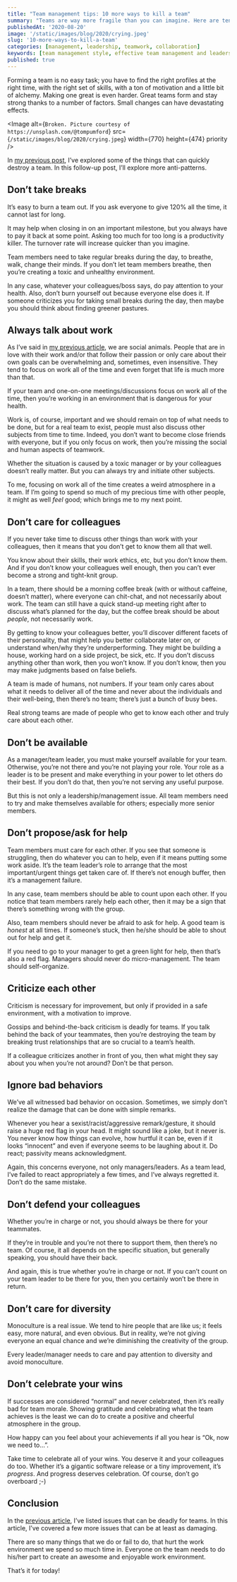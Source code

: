 ```yaml
---
title: "Team management tips: 10 more ways to kill a team"
summary: "Teams are way more fragile than you can imagine. Here are ten more things that can demolish one."
publishedAt: '2020-08-20'
image: '/static/images/blog/2020/crying.jpeg'
slug: '10-more-ways-to-kill-a-team'
categories: [management, leadership, teamwork, collaboration]
keywords: [team management style, effective team management and leadership, team management strategies]
published: true
---
```


Forming a team is no easy task; you have to find the right profiles at the right time, with the right set of skills, with a ton of motivation and a little bit of alchemy. Making one great is even harder. Great teams form and stay strong thanks to a number of factors. Small changes can have devastating effects.

<Image
  alt={`Broken. Picture courtesy of https://unsplash.com/@tompumford`}
  src={`/static/images/blog/2020/crying.jpeg`}
  width={770}
  height={474}
  priority
/>

In [my previous post](https://medium.com/management-matters/10-ways-to-kill-a-team-1de48e80c8c4), I’ve explored some of the things that can quickly destroy a team. In this follow-up post, I’ll explore more anti-patterns.

## Don’t take breaks

It’s easy to burn a team out. If you ask everyone to give 120% all the time, it cannot last for long.

It may help when closing in on an important milestone, but you always have to pay it back at some point. Asking too much for too long is a productivity killer. The turnover rate will increase quicker than you imagine.

Team members need to take regular breaks during the day, to breathe, walk, change their minds. If you don’t let team members breathe, then you’re creating a toxic and unhealthy environment.

In any case, whatever your colleagues/boss says, do pay attention to your health. Also, don’t burn yourself out because everyone else does it. If someone criticizes you for taking small breaks during the day, then maybe you should think about finding greener pastures.

## Always talk about work

As I’ve said in [my previous article](https://medium.com/@dSebastien/dont-let-juniors-alone-66762c5c0b7c), we are social animals. People that are in love with their work and/or that follow their passion or only care about their own goals can be overwhelming and, sometimes, even insensitive. They tend to focus on work all of the time and even forget that life is much more than that.

If your team and one-on-one meetings/discussions focus on work all of the time, then you’re working in an environment that is dangerous for your health.

Work is, of course, important and we should remain on top of what needs to be done, but for a real team to exist, people must also discuss other subjects from time to time. Indeed, you don’t want to become close friends with everyone, but if you only focus on work, then you’re missing the social and human aspects of teamwork.

Whether the situation is caused by a toxic manager or by your colleagues doesn’t really matter. But you can always try and initiate other subjects.

To me, focusing on work all of the time creates a weird atmosphere in a team. If I’m going to spend so much of my precious time with other people, it might as well _feel_ good; which brings me to my next point.

## Don’t care for colleagues

If you never take time to discuss other things than work with your colleagues, then it means that you don’t get to know them all that well.

You know about their skills, their work ethics, etc, but you don’t know them. And if you don’t know your colleagues well enough, then you can’t ever become a strong and tight-knit group.

In a team, there should be a morning coffee break (with or without caffeine, doesn’t matter), where everyone can chit-chat, and not necessarily about work. The team can still have a quick stand-up meeting right after to discuss what’s planned for the day, but the coffee break should be about _people_, not necessarily work.

By getting to know your colleagues better, you’ll discover different facets of their personality, that might help you better collaborate later on, or understand when/why they’re underperforming. They might be building a house, working hard on a side project, be sick, etc. If you don’t discuss anything other than work, then you won’t know. If you don’t know, then you may make judgments based on false beliefs.

A team is made of humans, not numbers. If your team only cares about what it needs to deliver all of the time and never about the individuals and their well-being, then there’s no team; there’s just a bunch of busy bees.

Real strong teams are made of people who get to know each other and truly care about each other.

## Don’t be available

As a manager/team leader, you must make yourself available for your team. Otherwise, you’re not there and you’re not playing your role. Your role as a leader is to be present and make everything in your power to let others do their best. If you don’t do that, then you’re not serving any useful purpose.

But this is not only a leadership/management issue. All team members need to try and make themselves available for others; especially more senior members.

## Don’t propose/ask for help

Team members must care for each other. If you see that someone is struggling, then do whatever you can to help, even if it means putting some work aside. It’s the team leader’s role to arrange that the most important/urgent things get taken care of. If there’s not enough buffer, then it’s a management failure.

In any case, team members should be able to count upon each other. If you notice that team members rarely help each other, then it may be a sign that there’s something wrong with the group.

Also, team members should never be afraid to ask for help. A good team is _honest_ at all times. If someone’s stuck, then he/she should be able to shout out for help and get it.

If you need to go to your manager to get a green light for help, then that’s also a red flag. Managers should never do micro-management. The team should self-organize.

## Criticize each other

Criticism is necessary for improvement, but only if provided in a safe environment, with a motivation to improve.

Gossips and behind-the-back criticism is deadly for teams. If you talk behind the back of your teammates, then you’re destroying the team by breaking trust relationships that are so crucial to a team’s health.

If a colleague criticizes another in front of you, then what might they say about you when you’re not around? Don’t be that person.

## Ignore bad behaviors

We’ve all witnessed bad behavior on occasion. Sometimes, we simply don’t realize the damage that can be done with simple remarks.

Whenever you hear a sexist/racist/aggressive remark/gesture, it should raise a huge red flag in your head. It might sound like a joke, but it never is. You never know how things can evolve, how hurtful it can be, even if it looks “innocent” and even if everyone seems to be laughing about it. Do react; passivity means acknowledgment.

Again, this concerns everyone, not only managers/leaders. As a team lead, I’ve failed to react appropriately a few times, and I’ve always regretted it. Don’t do the same mistake.

## Don’t defend your colleagues

Whether you’re in charge or not, you should always be there for your teammates.

If they’re in trouble and you’re not there to support them, then there’s no team. Of course, it all depends on the specific situation, but generally speaking, you should have their back.

And again, this is true whether you’re in charge or not. If you can’t count on your team leader to be there for you, then you certainly won’t be there in return.

## Don’t care for diversity

Monoculture is a real issue. We tend to hire people that are like us; it feels easy, more natural, and even obvious. But in reality, we’re not giving everyone an equal chance and we’re diminishing the creativity of the group.

Every leader/manager needs to care and pay attention to diversity and avoid monoculture.

## Don’t celebrate your wins

If successes are considered “normal” and never celebrated, then it’s really bad for team morale. Showing gratitude and celebrating what the team achieves is the least we can do to create a positive and cheerful atmosphere in the group.

How happy can you feel about your achievements if all you hear is “Ok, now we need to…”.

Take time to celebrate all of your wins. You deserve it and your colleagues do too. Whether it’s a gigantic software release or a tiny improvement, it’s _progress_. And progress deserves celebration. Of course, don’t go overboard ;-)

## Conclusion

In the [previous article](https://medium.com/management-matters/10-ways-to-kill-a-team-1de48e80c8c4), I’ve listed issues that can be deadly for teams. In this article, I’ve covered a few more issues that can be at least as damaging.

There are so many things that we do or fail to do, that hurt the work environment we spend so much time in. Everyone on the team needs to do his/her part to create an awesome and enjoyable work environment.

That’s it for today!

<BlogPostSignature />
